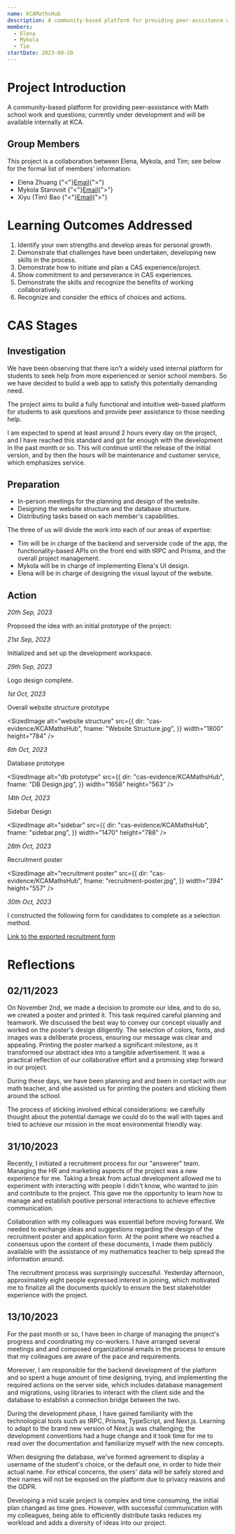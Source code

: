 ```yaml
---
name: KCAMathsHub
description: A community-based platform for providing peer-assistance with Math school work and questions; currently under development and will be available internally at KCA.
members:
  - Elena
  - Mykola
  - Tim
startDate: 2023-09-20
---
```


# Project Introduction

A community-based platform for providing peer-assistance with Math school work and questions; currently under development and will be available internally at KCA.

## Group Members

This project is a collaboration between Elena, Mykola, and Tim; see below for the formal list of members' information:

- Elena Zhuang {"<"}[Email](mailto:elena.zhu@kcpupils.org){">"}
- Mykola Starovoit {"<"}[Email](mailto:mykola.sta@kcpupils.org){">"}
- Xiyu (Tim) Bao {"<"}[Email](mailto:tim.bao@kcpupils.org){">"}

# Learning Outcomes Addressed

1. Identify your own strengths and develop areas for personal growth.
2. Demonstrate that challenges have been undertaken, developing new skills in the process.
3. Demonstrate how to initiate and plan a CAS experience/project.
4. Show commitment to and perseverance in CAS experiences.
5. Demonstrate the skills and recognize the benefits of working collaboratively.
6. Recognize and consider the ethics of choices and actions.

<CASStrandsHours creativityHours={120} activityHours={0} serviceHours={40} />

# CAS Stages

## Investigation

We have been observing that there isn't a widely used internal platform for students to seek help from more experienced or senior school members. So we have decided to build a web app to satisfy this potentially demanding need.

The project aims to build a fully functional and intuitive web-based platform for students to ask questions and provide peer assistance to those needing help.

I am expected to spend at least around 2 hours every day on the project, and I have reached this standard and got far enough with the development in the past month or so. This will continue until the release of the initial version, and by then the hours will be maintenance and customer service, which emphasizes service.

## Preparation

- In-person meetings for the planning and design of the website.
- Designing the website structure and the database structure.
- Distributing tasks based on each member's capabilities.

The three of us will divide the work into each of our areas of expertise:

- Tim will be in charge of the backend and serverside code of the app, the functionality-based APIs on the front end with tRPC and Prisma, and the overall project management.
- Mykola will be in charge of implementing Elena's UI design.
- Elena will be in charge of designing the visual layout of the website.

## Action

_20th Sep, 2023_

Proposed the idea with an initial prototype of the project:

<SizedImage
  alt="Prep"
  src="https://raw.githubusercontent.com/timthedev07/my-website/dev/assets/cas-evidence/KCAMathsHub/v1.0%20Prototype.jpg"
  width="432"
  height="576"
/>

_21st Sep, 2023_

Initialized and set up the development workspace.

<SizedImage
  alt="Prep"
  src="https://raw.githubusercontent.com/timthedev07/my-website/dev/assets/cas-evidence/KCAMathsHub/Development%20Workspace%20Setup.png"
  width="653"
  height="425"
/>

_29th Sep, 2023_

Logo design complete.

<SizedImage
  alt="Logo"
  src="https://raw.githubusercontent.com/timthedev07/my-website/dev/assets/cas-evidence/KCAMathsHub/original.png"
  width="300"
  height="300"
/>

_1st Oct, 2023_

Overall website structure prototype

<SizedImage
  alt="website structure"
  src={{
    dir: "cas-evidence/KCAMathsHub",
    fname: "Website Structure.jpg",
  }}
  width="1800"
  height="784"
/>

_6th Oct, 2023_

Database prototype

<SizedImage
  alt="db prototype"
  src={{
    dir: "cas-evidence/KCAMathsHub",
    fname: "DB Design.jpg",
  }}
  width="1658"
  height="563"
/>

_14th Oct, 2023_

Sidebar Design

<SizedImage
  alt="sidebar"
  src={{
    dir: "cas-evidence/KCAMathsHub",
    fname: "sidebar.png",
  }}
  width="1470"
  height="788"
/>

_28th Oct, 2023_

Recruitment poster

<SizedImage
  alt="recruitment poster"
  src={{
    dir: "cas-evidence/KCAMathsHub",
    fname: "recruitment-poster.jpg",
  }}
  width="394"
  height="557"
/>

_30th Oct, 2023_

I constructed the following form for candidates to complete as a selection method.

[Link to the exported recruitment form](https://drive.google.com/file/d/1kuuUkz8Cy1R_mcbv8TGLGFmHCbIW60fO/view?usp=share_link)

# Reflections

## 02/11/2023

On November 2nd, we made a decision to promote our idea, and to do so, we created a poster and printed it. This task required careful planning and teamwork. We discussed the best way to convey our concept visually and worked on the poster's design diligently. The selection of colors, fonts, and images was a deliberate process, ensuring our message was clear and appealing. Printing the poster marked a significant milestone, as it transformed our abstract idea into a tangible advertisement. It was a practical reflection of our collaborative effort and a promising step forward in our project.

During these days, we have been planning and and been in contact with our math teacher, and she assisted us for printing the posters and sticking them around the school.

The process of sticking involved ethical considerations: we carefully thought about the potential damage we could do to the wall with tapes and tried to achieve our mission in the most environmental friendly way.

## 31/10/2023

Recently, I initiated a recruitment process for our "answerer" team. Managing the HR and marketing aspects of the project was a new experience for me. Taking a break from actual development allowed me to experiment with interacting with people I didn't know, who wanted to join and contribute to the project. This gave me the opportunity to learn how to manage and establish positive personal interactions to achieve effective communication.

Collaboration with my colleagues was essential before moving forward. We needed to exchange ideas and suggestions regarding the design of the recruitment poster and application form. At the point where we reached a consensus upon the content of these documents, I made them publicly available with the assistance of my mathematics teacher to help spread the information around.

The recruitment process was surprisingly successful. Yesterday afternoon, approximately eight people expressed interest in joining, which motivated me to finalize all the documents quickly to ensure the best stakeholder experience with the project.

## 13/10/2023

For the past month or so, I have been in charge of managing the project's progress and coordinating my co-workers. I have arranged several meetings and and composed organizational emails in the process to ensure that my colleagues are aware of the pace and requirements.

Moreover, I am responsible for the backend development of the platform and so spent a huge amount of time designing, trying, and implementing the required actions on the server side, which includes database management and migrations, using libraries to interact with the client side and the database to establish a connection bridge between the two.

During the development phase, I have gained familiarity with the technological tools such as tRPC, Prisma, TypeScript, and Next.js. Learning to adapt to the brand new version of Next.js was challenging; the development conventions had a huge change and it took time for me to read over the documentation and familiarize myself with the new concepts.

When designing the database, we've formed agreement to display a username of the student's choice, or the default one, in order to hide their actual name. For ethical concerns, the users' data will be safely stored and their names will not be exposed on the platform due to privacy reasons and the GDPR.

Developing a mid scale project is complex and time consuming, the initial plan changed as time goes. However, with successful communication with my colleagues, being able to efficiently distribute tasks reduces my workload and adds a diversity of ideas into our project.
